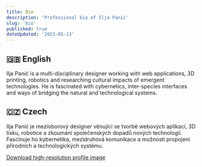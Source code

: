 ```yaml
---
title: Bio
description: 'Professional bio of Ilja Panić'
slug: 'bio'
published: true
dateUpdated: '2023-05-13'
---
```


## 🇬🇧 English

Ilja Panić is a multi-disciplinary designer working with web applications, 3D printing, robotics and researching cultural impacts of emergent technologies. He is fascinated with cybernetics, inter-species interfaces and ways of bridging the natural and technological systems.

## 🇨🇿 Czech

Ilja Panić je mezioborový designer věnující se tvorbě webových aplikací, 3D tisku, robotice a zkoumání společenských dopadů nových technologií. Fascinuje ho kybernetika, mezidruhová komunikace a možnosti propojení přírodních a technologických systému.

[Download high-resolution profile image](https://www.dropbox.com/sh/z6ypsgt17cjmjhp/AACY_m7TiWDafikaBC2lU3z-a?dl=0)
